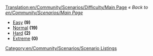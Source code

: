 [[Translation:en/Community/Scenarios/Difficulty/Main Page]]
''« Back to [[en/Community/Scenarios/Main Page]]''

* [[en/Community/Scenarios/Difficulty/Easy|Easy]] '''(9)'''
* [[en/Community/Scenarios/Difficulty/Normal|Normal]] '''(19)'''
* [[en/Community/Scenarios/Difficulty/Hard|Hard]] '''(2)'''
* [[en/Community/Scenarios/Difficulty/Extreme|Extreme]] '''(0)'''

[[Category:en/Community/Scenarios/Scenario Listings]]